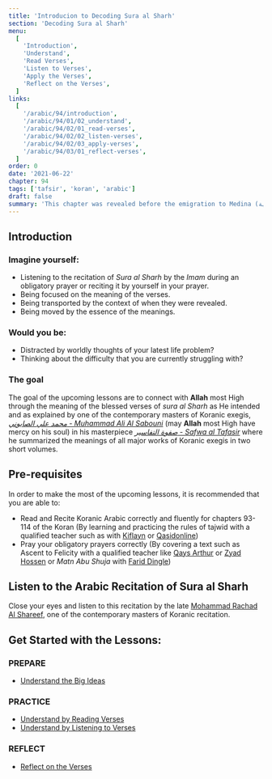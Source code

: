```yaml
---
title: 'Introducion to Decoding Sura al Sharh'
section: 'Decoding Sura al Sharh'
menu:
  [
    'Introduction',
    'Understand',
    'Read Verses',
    'Listen to Verses',
    'Apply the Verses',
    'Reflect on the Verses',
  ]
links:
  [
    '/arabic/94/introduction',
    '/arabic/94/01/02_understand',
    '/arabic/94/02/01_read-verses',
    '/arabic/94/02/02_listen-verses',
    '/arabic/94/02/03_apply-verses',
    '/arabic/94/03/01_reflect-verses',
  ]
order: 0
date: '2021-06-22'
chapter: 94
tags: ['tafsir', 'koran', 'arabic']
draft: false
summary: 'This chapter was revealed before the emigration to Medina (مكية). It talks about the noble rank of the messenger peace be upon him and his exalted rank with Allah most high.'
---
```


## Introduction

### Imagine yourself:

- Listening to the recitation of _Sura al Sharh_ by the _Imam_ during an obligatory prayer or reciting it by yourself in your prayer.
- Being focused on the meaning of the verses.
- Being transported by the context of when they were revealed.
- Being moved by the essence of the meanings.

### Would you be:

- Distracted by worldly thoughts of your latest life problem?
- Thinking about the difficulty that you are currently struggling with?

### The goal

The goal of the upcoming lessons are to connect with **Allah** most High through the meaning of the blessed verses of _sura al Sharh_ as He intended and as explained by one of the contemporary masters of Koranic exegis, [_محمد علي الصابوني - Muhammad Ali Al Sabouni_](https://ar.wikipedia.org/wiki/%D9%85%D8%AD%D9%85%D8%AF_%D8%B9%D9%84%D9%8A_%D8%A7%D9%84%D8%B5%D8%A7%D8%A8%D9%88%D9%86%D9%8A) (may **Allah** most High have mercy on his soul) in his masterpiece [_صفوة التفاسير - Safwa al Tafasir_](https://ar.wikipedia.org/wiki/%D8%B5%D9%81%D9%88%D8%A9_%D8%A7%D9%84%D8%AA%D9%81%D8%A7%D8%B3%D9%8A%D8%B1#:~:text=%D8%B5%D9%81%D9%88%D8%A9%20%D8%A7%D9%84%D8%AA%D9%81%D8%A7%D8%B3%D9%8A%D8%B1%20%D9%83%D8%AA%D8%A7%D8%A8%20%D9%81%D9%8A%20%D8%B9%D9%84%D9%85,%D8%A3%D9%82%D9%88%D8%A7%D9%84%20%D8%A3%D8%A6%D9%85%D8%A9%20%D8%A7%D9%84%D8%AA%D9%81%D8%B3%D9%8A%D8%B1%D8%8C%20%D8%A8%D8%A3%D8%B3%D9%84%D9%88%D8%A8%20%D9%85%D9%8A%D8%B3%D8%B1) where he summarized the meanings of all major works of Koranic exegis in two short volumes.

## Pre-requisites

In order to make the most of the upcoming lessons, it is recommended that you are able to:

- Read and Recite Koranic Arabic correctly and fluently for chapters 93-114 of the Koran (By learning and practicing the rules of tajwid with a qualified teacher such as with [Kiflayn](https://kiflayn.com/product/one-on-one-tajweed-level-2-the-juz-amma/) or [Qasidonline](https://qasidonline.com/product/tajweed-pronunciation/))
- Pray your obligatory prayers correctly (By covering a text such as Ascent to Felicity with a qualified teacher like [Qays Arthur](https://www.qaysarthur.net/#texts) or [Zyad Hossen](https://kiflayn.com/product/ascent-to-felicity-part-1-purification-and-prayer-zyad-hossen/) or _Matn Abu Shuja_ with [Farid Dingle](https://kiflayn.com/product/essentials-of-purity-prayer-and-fasting-matn-abu-shuja-part-1-farid-dingle/))

## Listen to the Arabic Recitation of Sura al Sharh

Close your eyes and listen to this recitation by the late [Mohammad Rachad Al Shareef](https://qurancentral.com/audio/mohammad-rachad-al-shareef/), one of the contemporary masters of Koranic recitation.

<FullAudioPlayer
  title="Recitation of Sura al Duha"
  author="Mohammad Rachad Al Shareef"
  episode="Chapter 94"
  audio="/static/audio/094 Al-Inshirah.mp3"
/>

## Get Started with the Lessons:

### PREPARE

- [Understand the Big Ideas](/arabic/94/01/02_understand)

### PRACTICE

- [Understand by Reading Verses](/arabic/94/02/01_read-verses)
- [Understand by Listening to Verses](/arabic/94/02/02_listen-verses)

### REFLECT

- [Reflect on the Verses](/arabic/94/03/01_reflect-verses)
